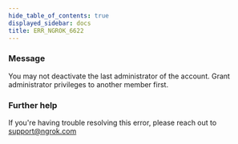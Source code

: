 ```yaml
---
hide_table_of_contents: true
displayed_sidebar: docs
title: ERR_NGROK_6622
---
```


### Message

You may not deactivate the last administrator of the account. Grant administrator privileges to another member first.

<ErrorDetails />

### Further help

If you're having trouble resolving this error, please reach out to [support@ngrok.com](mailto:support@ngrok.com?subject=Help%20with%20ERR_NGROK_6622)
